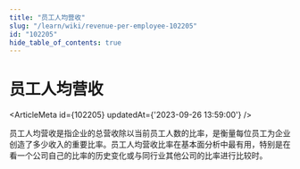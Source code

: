 ```yaml
---
title: "员工人均营收"
slug: "/learn/wiki/revenue-per-employee-102205"
id: "102205"
hide_table_of_contents: true
---
```



# 员工人均营收

<ArticleMeta id={102205} updatedAt={'2023-09-26 13:59:00'} />
<div className='border-solid border-b border-t-0 my-4 border-[var(--ifm-color-gray-300)]' />

员工人均营收是指企业的总营收除以当前员工人数的比率，是衡量每位员工为企业创造了多少收入的重要比率。员工人均营收比率在基本面分析中最有用，特别是在看一个公司自己的比率的历史变化或与同行业其他公司的比率进行比较时。

